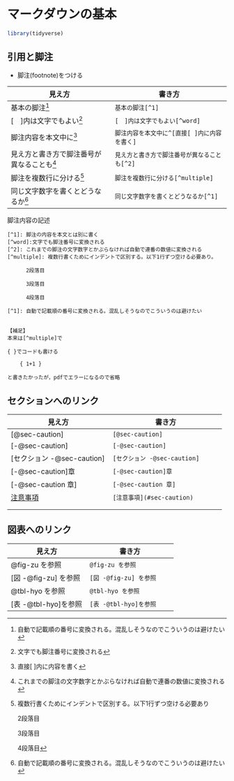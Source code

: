 # マークダウンの基本 {#sec-standard}

```r
library(tidyverse)
```

## 引用と脚注 

- 脚注(footnote)をつける

| 見え方                             | 書き方                                 |
|------------------------------------|----------------------------------------|
|基本の脚注[^1]                      | `基本の脚注[^1]`                       |
|[　]内は文字でもよい[^word]         | `[　]内は文字でもよい[^word]`          |
|脚注内容を本文中に^[直接[ ]内に内容を書く]  | `脚注内容を本文中に^[直接[ ]内に内容を書く]`  |
|見え方と書き方で脚注番号が異なることも[^2]  |`見え方と書き方で脚注番号が異なることも[^2]` |
|脚注を複数行に分ける[^multiple]     | `脚注を複数行に分ける[^multiple]`          |
|同じ文字数字を書くとどうなるか[^1]  |`同じ文字数字を書くとどうなるか[^1]`|


脚注内容の記述 

```
[^1]: 脚注の内容を本文とは別に書く
[^word]:文字でも脚注番号に変換される 
[^2]: これまでの脚注の文字数字とかぶらなければ自動で連番の数値に変換される
[^multiple]: 複数行書くためにインデントで区別する。以下1行ずつ空ける必要あり。

      2段落目
      
      3段落目
      
      4段落目  

[^1]: 自動で記載順の番号に変換される。混乱しそうなのでこういうのは避けたい


【補足】
本来は[^multiple]で

{ }でコードも書ける 

    { 1+1 }

と書きたかったが，pdfでエラーになるので省略
```


[^1]: １行のみの脚注
[^word]:文字でも脚注番号に変換される
[^2]: これまでの脚注の文字数字とかぶらなければ自動で連番の数値に変換される
[^multiple]: 複数行書くためにインデントで区別する。以下1行ずつ空ける必要あり

      2段落目
      
      3段落目
      
      4段落目

[^1]: 自動で記載順の番号に変換される。混乱しそうなのでこういうのは避けたい
     

## セクションへのリンク

| 見え方                             | 書き方                                 |
|------------------------------------|----------------------------------------|
| [@sec-caution]                     | `[@sec-caution]`             |
| [-@sec-caution]                    | `[-@sec-caution]`            |
| [セクション -@sec-caution]         | `[セクション -@sec-caution]` |
| [-@sec-caution]章                  | `[-@sec-caution]章`          |
| [-@sec-caution 章]                 | `[-@sec-caution 章]`         |
| [注意事項](#sec-caution)           | `[注意事項](#sec-caution)`   |
|                                    |                                        |
|                                    |                                        |

## 図表へのリンク

| 見え方                             | 書き方                                 |
|------------------------------------|----------------------------------------|
|   @fig-zu を参照                   | `@fig-zu を参照`             |
|   [図 -@fig-zu] を参照             | `[図 -@fig-zu] を参照`             |
|   @tbl-hyo を参照                  | `@tbl-hyo を参照`             |
|   [表 -@tbl-hyo]を参照             | ` [表 -@tbl-hyo]を参照`             |

 





